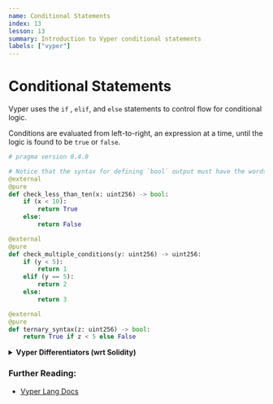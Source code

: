 ```yaml
---
name: Conditional Statements
index: 13
lesson: 13
summary: Introduction to Vyper conditional statements
labels: ["vyper"]
---
```


# Conditional Statements

Vyper uses the `if` , `elif`, and `else` statements to control flow for conditional logic.

Conditions are evaluated from left-to-right, an expression at a time, until the logic is found to be `true` or `false`.

```python
# pragma version 0.4.0

# Notice that the syntax for defining `bool` output must have the words "True" or "False" start with first letter capitalised
@external
@pure
def check_less_than_ten(x: uint256) -> bool:
    if (x < 10):
        return True
    else:
        return False

@external
@pure
def check_multiple_conditions(y: uint256) -> uint256:
    if (y < 5):
        return 1
    elif (y == 5):
        return 2
    else:
        return 3

@external
@pure
def ternary_syntax(z: uint256) -> bool:
    return True if z < 5 else False
```

<details>
  <summary>
    <strong>Vyper Differentiators (wrt Solidity)</strong>
  </summary>
  <ul>
    <li>
      Vyper ternary operators start with defining the truthy output, then
      condition logic, and followed by falsy output. It does not use `?` and `:`
      operator.
    </li>
  </ul>
</details>

### Further Reading:

- [Vyper Lang Docs](https://docs.vyperlang.org/en/latest/control-structures.html#if-statements)
